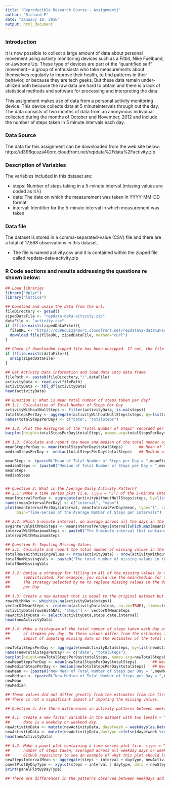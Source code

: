 ```yaml
---
title: "Reproducible Research Course - Assignment1"
author: "Richard E"
date: "January 10, 2016"
output: html_document
---
```

### Introduction
It is now possible to collect a large amount of data about personal movement using activity monitoring devices such as a Fitbit, Nike Fuelband, or Jawbone Up. These type of devices are part of the “quantified self” movement – a group of enthusiasts who take measurements about themselves regularly to improve their health, to find patterns in their behavior, or because they are tech geeks. But these data remain under-utilized both because the raw data are hard to obtain and there is a lack of statistical methods and software for processing and interpreting the data.

This assignment makes use of data from a personal activity monitoring device. This device collects data at 5 minuteintervals through out the day. The data consists of two months of data from an anonymous individual collected during the months of October and November, 2012 and include the number of steps taken in 5 minute intervals each day.

### Data Source
The data for this assignment can be downloaded from the web site below:
https://d396qusza40orc.cloudfront.net/repdata%2Fdata%2Factivity.zip

### Description of Variables
The variables included in this dataset are:

* steps: Number of steps taking in a 5-minute interval (missing values are coded as 𝙽𝙰)
* date: The date on which the measurement was taken in YYYY-MM-DD format
* interval: Identifier for the 5-minute interval in which measurement was taken

### Data file
The dataset is stored in a comma-separated-value (CSV) file and there are a total of 17,568 observations in this dataset.

* The file is named activity.csv and it is contained within the zipped file called repdata-data-activity.zip

### R Code sections and results addressing the questions re shown below:

```r
## Load libraries
library("dplyr")
library("lattice")

## Download and unzip the data from the url:
fileDirectory <- getwd()
zipedDataFile <- "repdata-data-activity.zip"
dataFile <- "activity.csv"
if (!file.exists(zipedDataFile)){
  fileURL <- "https://d396qusza40orc.cloudfront.net/repdata%2Fdata%2Factivity.zip"
  download.file(fileURL, zipedDataFile, method="curl")
}

## Check if downloaded zipped file has been unzipped. If not, the file is unzipped
if (!file.exists(dataFile)){ 
  unzip(zipedDataFile) 
}

## Get Activity Data information and load data into data frame
filePath <- paste0(fileDirectory,"/",dataFile)
activityData <- read.csv(filePath)
activityData <- tbl_df(activityData)
head(activityData)

## Question 1: What is mean total number of steps taken per day?
## 1.1: Calculation of Total Number of Steps Per Day
activityWithoutNullSteps <- filter(activityData,!is.na(steps))
totalStepsPerDay <- aggregate(activityWithoutNullSteps$steps, by=list(activityWithoutNullSteps$date), FUN = sum)
names(totalStepsPerDay) <- c("date", "totalSteps")

## 1.2: Plot the Histogram of the "Total Number of Steps" recorded per day with NA values removed
barplot(height=totalStepsPerDay$totalSteps, names.arg=totalStepsPerDay$date, ylim=c(0, 25000), xlab="Date", ylab="Total Steps Per Day")

## 1.3: Calculate and report the mean and median of the total number of steps taken per day
meanStepsPerDay <- mean(totalStepsPerDay$totalSteps)       ## Mean of Total Number of Steps per Day
medianStepsPerDay <- median(totalStepsPerDay$totalSteps)   ## Median of Total Number of Steps per Day

meanSteps <- (paste0("Mean of Total Number of Steps per Day = ",meanStepsPerDay))
medianSteps <- (paste0("Median of Total Number of Steps per Day = ",medianStepsPerDay))
meanSteps
medianSteps


## Question 2: What is the Average Daily Activity Pattern?
## 2.1: Make a time series plot (i.e. 𝚝𝚢𝚙𝚎 = "𝚕") of the 5-minute interval (x-axis) and the average number of steps taken, averaged across all days (y-axis)
meanIntervalPerDay <- aggregate(activityWithoutNullSteps$steps, by=list(activityWithoutNullSteps$interval), FUN = mean)
names(meanIntervalPerDay) <- c("interval", "mean")
plot(meanIntervalPerDay$interval, meanIntervalPerDay$mean, type="l", col="brown", lwd=2, xlab="Interval (Minutes)", ylab="Average Number of Steps", 
     main="Time-Series of the Average Number of Steps per Intervals")

## 2.2: Which 5-minute interval, on average across all the days in the dataset, contains the maximum number of steps?
avgIntervalWithMaxSteps <- meanIntervalPerDay$interval[which.max(meanIntervalPerDay$mean)]
intervalWithMaximumSteps <- paste0("The 5-minute interval that contains the maximum of steps, on average across all days, is ", avgIntervalWithMaxSteps)
intervalWithMaximumSteps

## Question 3: Imputing Missing Values
## 3.1: Calculate and report the total number of missing values in the dataset (i.e. the total number of rows with NAs)
totalRowsWithMissingValues <- nrow(activityData) - nrow(activityWithoutNullSteps)
totalNumMissingVals <- paste0("The total number of missing values in the dataset is ",totalRowsWithMissingValues)
totalNumMissingVals

## 3.2: Devise a strategy for filling in all of the missing values in the dataset. The strategy does not need to be
##      sophisticated. For example, you could use the mean/median for that day, or the mean for that 5-minute interval, etc
##      The strategy selected by me to replace missing values in the dataset is to replace NAs with the Mean Number of Steps
##      per Day

## 3.3: Create a new dataset that is equal to the original dataset but with the missing data filled in.
rowsWithNAs <- which(is.na(activityData$steps))                                        ## locate row positions with NA values
vectorOfMeanSteps <- rep(mean(activityData$steps, na.rm=TRUE), times=length(rowsWithNAs))   ## Create a vector of means
activityData[rowsWithNAs, "steps"] <- vectorOfMeanSteps
newActivityData <- select(activityData,steps,date,interval)
head(newActivityData)

## 3.4: Make a histogram of the total number of steps taken each day and Calculate and report the mean and median total number
##      of stepken per day. Do these values differ from the estimates from the first part of the assignment? What is the
##      impact of imputing missing data on the estimates of the total daily number of steps?

newTotalStepsPerDay <- aggregate(newActivityData$steps, by=list(newActivityData$date), FUN = sum)
names(newTotalStepsPerDay) <- c("date", "totalSteps")
barplot(height=newTotalStepsPerDay$totalSteps, names.arg=newTotalStepsPerDay$date, ylim=c(0, 25000), xlab="Date", ylab="Total Steps Per Day")
newMeanStepsPerDay <- mean(newTotalStepsPerDay$totalSteps)       ## New Mean of Total Number of Steps per Day
newMedianStepsPerDay <- median(newTotalStepsPerDay$totalSteps)   ## New Median of Total Number of Steps per Day
newMean <- (paste0("New Mean of Total Number of Steps per Day = ",newMeanStepsPerDay))
newMedian <- (paste0("New Median of Total Number of Steps per Day = ",newMedianStepsPerDay))
newMean
newMedian

## These values did not differ greatly from the estimates from the first part of the assignment.
## There is not a significant impact of imputing the missing values.

## Question 4: Are there differences in activity patterns between weekdays and weekends?

## 4.1: Create a new factor variable in the dataset with two levels – “weekday” and “weekend” indicating whether a given
##      date is a weekday or weekend day.
newActivityData <- mutate(newActivityData, dayofweek = weekdays(as.Date(date)))
newActivityData <- mutate(newActivityData,daytype =ifelse(dayofweek %in% c("Saturday","Sunday"), "Weekend", ifelse(dayofweek %in% c("Monday","Tuesday","Wednesday","Thursday","Friday"), "Weekday", NA)))
head(newActivityData)

## 4.2: Make a panel plot containing a time series plot (i.e. 𝚝𝚢𝚙𝚎 = "𝚕") of the 5-minute interval (x-axis) and the average
##      number of steps taken, averaged across all weekday days or weekend days (y-axis). See the README file in the
##      GitHub repository to see an example of what this plot should look like using simulated dat
newStepsIntervalMean <- aggregate(steps ~ interval + daytype, newActivityData, mean)
panelPlotByDayType <- xyplot(steps ~ interval | daytype, data = newStepsIntervalMean, layout=c(2,1), type='l', xlab="Interval", ylab="Avg Number of Steps")
print(panelPlotByDayType)

## There are differences in the patterns observed between Weekdays and Weekends 
```

